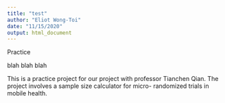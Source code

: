 ```yaml
---
title: "test"
author: "Eliot Wong-Toi"
date: "11/15/2020"
output: html_document
---
```

Practice




blah blah blah

This is a practice project for our project with professor Tianchen Qian. The project involves a sample size calculator for micro- randomized trials in mobile health. 

